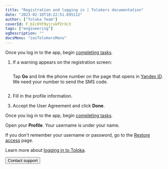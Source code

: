```yaml
---
title: "Registration and logging in | Tolokers documentation"
date: "2023-02-18T18:22:51.695112"
author: ["Toloka Team"]
coverId: F_bIcOYF9yjrxkPZrXc3
tags: ["engineering"]
ogDescription: ""
docsMenu: "iosTolokersMenu"
---
```



<AuthContent1/>

Once you log in to the app, begin [completing tasks](./tasks).

<AuthContent2/>

1. If a warning appears on the registration screen:

    <Cut title="No phone number linked">

    <Image width="260px" withBackground imageId="1676448733221" alt="" />

    Tap **Go** and link the phone number on the page that opens in [Yandex ID](https://passport.yandex.com/). We need your number to send the SMS code.

    </Cut>

    <Cut title="The phone number is linked to another account">

    <Image width="260px" withBackground imageId="1676448725030" alt="" />

    <AuthContent3/>

    </Cut>

1. Fill in the profile information.

1. Accept the User Agreement and click **Done**.

Once you log in to the app, begin [completing tasks](./tasks).

<AuthContent4/>

<FaqLoginCommon1/>

<Cut title="Where do I view my username in the mobile app?">

Open your **Profile**. Your username is under your name.

</Cut>

<Cut title="I don't remember my username or password">

If you don't remember your username or password, go to the [Restore access](https://passport.yandex.com/passport?mode=restore) page.

Learn more about [logging in to Toloka](#registered).

</Cut>

<FaqLoginCommon2/>

<Button themeColor="light" view="default" size="l" type="link" url="./troubleshooting/troubleshooting#not_working_properly">Contact support</Button>

